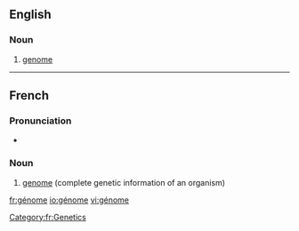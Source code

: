 {{rfc|duplicate french entries surely?}}
==English==

===Noun===
{{fr-noun|m}}

# [[genome]]

----

==French==
{{wikipedia|lang=fr}}

===Pronunciation===
* {{IPA|/ʒenom/|lang=fr}}

===Noun===
{{infl|fr|noun|g=m}}

# [[genome]] (complete genetic information of an organism)

{{tbot entry|French|genome|2008|April|fr}}

[[Category:fr:Genetics]]

[[fr:génome]]
[[io:génome]]
[[vi:génome]]